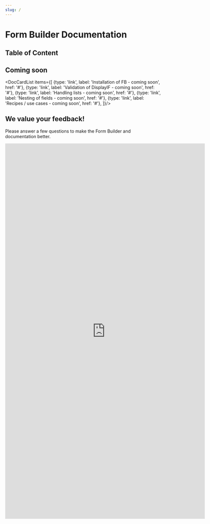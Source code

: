 ```yaml
---
slug: /
---
```


# Form Builder Documentation

## Table of Content

<DocCardList/>

## Coming soon

<DocCardList items={[
  {type: 'link', label: 'Installation of FB - coming soon', href: '#'},
  {type: 'link', label: 'Validation of DisplayIF - coming soon', href: '#'},
  {type: 'link', label: 'Handling lists - coming soon', href: '#'},
  {type: 'link', label: 'Nesting of fields - coming soon', href: '#'},
  {type: 'link', label: 'Recipes / use cases - coming soon', href: '#'},
]}/>

## We value your feedback!

Please answer a few questions to make the Form Builder and documentation better.

<iframe
  src="https://docs.google.com/forms/d/e/1FAIpQLSfpkZRy2TDDDmQZOMaL2BZPybdEY9ypgtU3tiMcQvMPY39cSA/viewform?embedded=true"
  width="640"
  height="1200"
  frameBorder="0"
  marginHeight="0"
  marginWidth="0">
  Loading…
</iframe>

